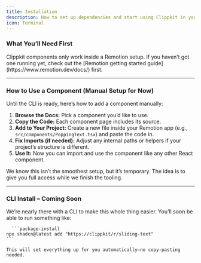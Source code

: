 ```yaml
---
title: Installation
description: How to set up dependencies and start using Clippkit in your Remotion project.
icon: Terminal
---
```


### What You’ll Need First

<Callout title="Requires a Remotion Project" type="warn">
  Clippkit components only work inside a Remotion setup. If you haven’t got one
  running yet, check out the [Remotion getting started
  guide](https://www.remotion.dev/docs/) first.
</Callout>

---

### How to Use a Component (Manual Setup for Now)

Until the CLI is ready, here’s how to add a component manually:

1. **Browse the Docs:** Pick a component you’d like to use.
2. **Copy the Code:** Each component page includes its source.
3. **Add to Your Project:** Create a new file inside your Remotion app (e.g., `src/components/PoppingText.tsx`) and paste the code in.
4. **Fix Imports (if needed):** Adjust any internal paths or helpers if your project’s structure is different.
5. **Use It:** Now you can import and use the component like any other React component.

We know this isn’t the smoothest setup, but it’s temporary. The idea is to give you full access while we finish the tooling.

---

### CLI Install – Coming Soon

We’re nearly there with a CLI to make this whole thing easier. You’ll soon be able to run something like:

      ```package-install
    npx shadcn@latest add "https://clippkit/r/sliding-text"
    ```

    This will set everything up for you automatically—no copy-pasting needed.
